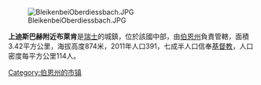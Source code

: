 [[Image:BleikenbeiOberdiessbach.JPG|right]]

'''上迪斯巴赫附近布萊肯'''是[[瑞士|瑞士]]的城鎮，位於該國中部，由[[伯恩州|伯恩州]]負責管轄，面積3.42平方公里，海拔高度874米，2011年人口391，七成半人口信奉[[基督教|基督教]]，人口密度每平方公里114人。

{{Switzerland-geo-stub}}
[[Category:伯恩州的市镇|Category:伯恩州的市镇]]